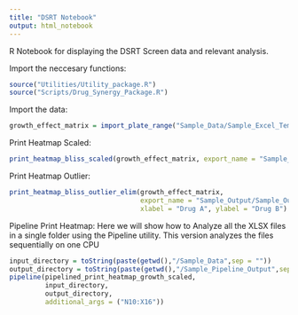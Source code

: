 ```yaml
---
title: "DSRT Notebook"
output: html_notebook
---
```


R Notebook for displaying the DSRT Screen data and relevant analysis. 

Import the neccesary functions:
```r
source("Utilities/Utility_package.R")
source("Scripts/Drug_Synergy_Package.R")
```


Import the data:

```r
growth_effect_matrix = import_plate_range("Sample_Data/Sample_Excel_Template.xlsx", "N10:X16")
```


Print Heatmap Scaled:
```r
print_heatmap_bliss_scaled(growth_effect_matrix, export_name = "Sample_Output/Sample_Output_Scaled_Heatmap.jpg", xlabel = "Drug A", ylabel = "Drug B")
```

Print Heatmap Outlier:
```r
print_heatmap_bliss_outlier_elim(growth_effect_matrix, 
                                 export_name = "Sample_Output/Sample_Output_Outlier_Heatmap.jpg", 
                                 xlabel = "Drug A", ylabel = "Drug B")
```

Pipeline Print Heatmap:
Here we will show how to Analyze all the XLSX files in a single folder using the Pipeline utility.
This version analyzes the files sequentially on one CPU

```r
input_directory = toString(paste(getwd(),"/Sample_Data",sep = ""))
output_directory = toString(paste(getwd(),"/Sample_Pipeline_Output",sep = ""))
pipeline(pipelined_print_heatmap_growth_scaled,
         input_directory, 
         output_directory,
         additional_args = ("N10:X16")) 
```